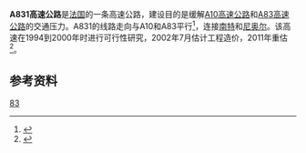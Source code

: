'''A831高速公路'''是[[法国|法国]]的一条高速公路，建设目的是缓解[[A10高速公路|A10高速公路]]和[[A83高速公路|A83高速公路]]的交通压力。A831的线路走向与A10和A83平行<ref>{{Cite web |url=http://non-a831.chez-alice.fr/dossier/ouest%20france%20du%2024-11-04.doc?idDoc=181659&IdCla=11 |title=存档副本 |accessdate=2012-02-12 |archive-date=2016-03-06 |archive-url=https://web.archive.org/web/20160306135412/http://non-a831.chez-alice.fr/dossier/ouest%20france%20du%2024-11-04.doc?idDoc=181659&IdCla=11 |dead-url=no }}</ref>，连接[[南特|南特]]和[[尼奥尔|尼奥尔]]。该高速在1994到2000年时进行可行性研究，2002年7月估计工程造价，2011年重估<ref>{{Cite web |url=http://www.senat.fr/fileadmin/Fichiers/Images/commission/affaires_eco/snit_27janvier.pdf |title=存档副本 |accessdate=2012-02-12 |archive-date=2014-04-08 |archive-url=https://web.archive.org/web/20140408224607/http://www.senat.fr/fileadmin/Fichiers/Images/commission/affaires_eco/snit_27janvier.pdf |dead-url=no }}</ref>。

==参考资料==
{{reflist}}

[[Category:法国高速公路|83]]

{{Autoroutes}}